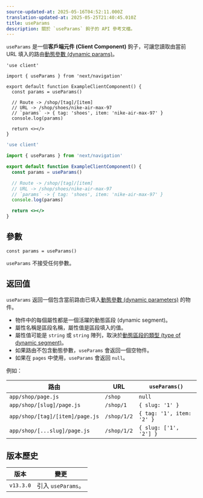 ```yaml
---
source-updated-at: 2025-05-16T04:52:11.000Z
translation-updated-at: 2025-05-25T21:40:45.010Z
title: useParams
description: 關於 `useParams` 鉤子的 API 參考文檔。
---
```


`useParams` 是一個**客戶端元件 (Client Component)** 鉤子，可讓您讀取由當前 URL 填入的路由[動態參數 (dynamic params)](/docs/app/building-your-application/routing/dynamic-routes)。

```tsx filename="app/example-client-component.tsx" switcher
'use client'

import { useParams } from 'next/navigation'

export default function ExampleClientComponent() {
  const params = useParams()

  // Route -> /shop/[tag]/[item]
  // URL -> /shop/shoes/nike-air-max-97
  // `params` -> { tag: 'shoes', item: 'nike-air-max-97' }
  console.log(params)

  return <></>
}
```

```jsx filename="app/example-client-component.js" switcher
'use client'

import { useParams } from 'next/navigation'

export default function ExampleClientComponent() {
  const params = useParams()

  // Route -> /shop/[tag]/[item]
  // URL -> /shop/shoes/nike-air-max-97
  // `params` -> { tag: 'shoes', item: 'nike-air-max-97' }
  console.log(params)

  return <></>
}
```

## 參數

```tsx
const params = useParams()
```

`useParams` 不接受任何參數。

## 返回值

`useParams` 返回一個包含當前路由已填入[動態參數 (dynamic parameters)](/docs/app/building-your-application/routing/dynamic-routes) 的物件。

- 物件中的每個屬性都是一個活躍的動態區段 (dynamic segment)。
- 屬性名稱是區段名稱，屬性值是區段填入的值。
- 屬性值可能是 `string` 或 `string` 陣列，取決於[動態區段的類型 (type of dynamic segment)](/docs/app/building-your-application/routing/dynamic-routes)。
- 如果路由不包含動態參數，`useParams` 會返回一個空物件。
- 如果在 `pages` 中使用，`useParams` 會返回 `null`。

例如：

| 路由                           | URL         | `useParams()`             |
| ------------------------------- | ----------- | ------------------------- |
| `app/shop/page.js`              | `/shop`     | `null`                    |
| `app/shop/[slug]/page.js`       | `/shop/1`   | `{ slug: '1' }`           |
| `app/shop/[tag]/[item]/page.js` | `/shop/1/2` | `{ tag: '1', item: '2' }` |
| `app/shop/[...slug]/page.js`    | `/shop/1/2` | `{ slug: ['1', '2'] }`    |

## 版本歷史

| 版本       | 變更                      |
| --------- | ----------------------- |
| `v13.3.0` | 引入 `useParams`。 |